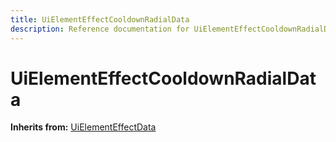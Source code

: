 ```yaml
---
title: UiElementEffectCooldownRadialData
description: Reference documentation for UiElementEffectCooldownRadialData meta class
---
```



# UiElementEffectCooldownRadialData

**Inherits from:** [UiElementEffectData](/classes/uielementeffectdata)

<ClassDetails file="/db/classes/UiElementEffectCooldownRadialData.e5bb6de5b1c3.json" />
